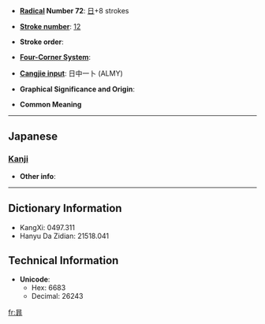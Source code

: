 * '''[[Wiktionary:Chinese radical index| Radical]] Number 72''': [[Wiktionary:Chinese radical index 日|日]]+8 strokes

* '''[[Wiktionary:Chinese total strokes index|Stroke number]]''': [[Wiktionary:Chinese total strokes index 12|12]]

* '''Stroke order''': 

* '''[[Wiktionary:Chinese four corner index|Four-Corner System]]''': 

* '''[[Wiktionary:Chinese Cangjie index|Cangjie input]]''': 日中一卜 (ALMY)

* '''Graphical Significance and Origin''': 

* '''Common Meaning'''

----

==Japanese==
===[[Kanji]]===
{{kanji|on readings=[[ひ]] (hi)|kun readings=}}

* '''Other info''':  

----

== Dictionary Information ==

* KangXi: 0497.311
* Hanyu Da Zidian: 21518.041

== Technical Information ==

* '''Unicode''':
** Hex: 6683
** Decimal: 26243

[[fr:暃]]